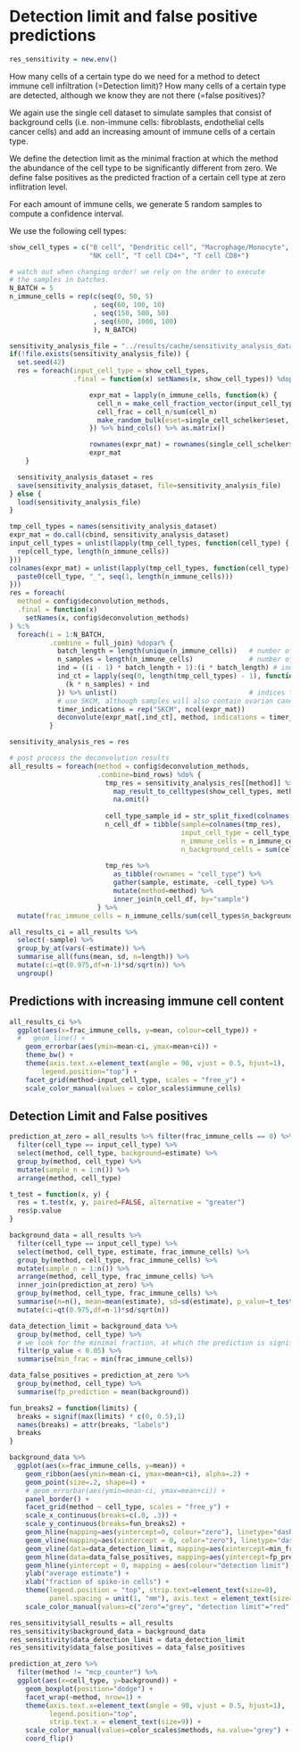 # Detection limit and false positive predictions
```r
res_sensitivity = new.env()
```

How many cells of a certain type do we need for a method to detect immune cell infiltration (=Detection limit)?
How many cells of a certain type are detected, although we know they are not there (=false positives)?

We again use the single cell dataset to simulate samples that consist of background cells
(i.e. non-immune cells: fibroblasts, endothelial cells cancer cells) and add an increasing amount
of immune cells of a certain type.

We define the detection limit as the minimal fraction at which the method the abundance of the cell type to
be significantly different from zero. We define false positives as the predicted fraction of a certain cell type
at zero inflitration level.

For each amount of immune cells, we generate 5 random samples to compute a confidence interval.

We use the following cell types:
```r
show_cell_types = c("B cell", "Dendritic cell", "Macrophage/Monocyte",
                    "NK cell", "T cell CD4+", "T cell CD8+")
```

```r
# watch out when changing order! we rely on the order to execute
# the samples in batches. 
N_BATCH = 5
n_immune_cells = rep(c(seq(0, 50, 5)
                     , seq(60, 100, 10)
                     , seq(150, 500, 50)
                     , seq(600, 1000, 100)
                     ), N_BATCH)
```


```r
sensitivity_analysis_file = "../results/cache/sensitivity_analysis_dataset.rda"
if(!file.exists(sensitivity_analysis_file)) {
  set.seed(42)
  res = foreach(input_cell_type = show_cell_types,
                .final = function(x) setNames(x, show_cell_types)) %dopar% {

                    expr_mat = lapply(n_immune_cells, function(k) {
                      cell_n = make_cell_fraction_vector(input_cell_type, k)
                      cell_frac = cell_n/sum(cell_n)
                      make_random_bulk(eset=single_cell_schelker$eset, cell_fractions = cell_frac, n_cells = sum(cell_n))
                    }) %>% bind_cols() %>% as.matrix()

                    rownames(expr_mat) = rownames(single_cell_schelker$eset %>% exprs())
                    expr_mat
    }

  sensitivity_analysis_dataset = res
  save(sensitivity_analysis_dataset, file=sensitivity_analysis_file)
} else {
  load(sensitivity_analysis_file)
}
```

```r
tmp_cell_types = names(sensitivity_analysis_dataset)
expr_mat = do.call(cbind, sensitivity_analysis_dataset)
input_cell_types = unlist(lapply(tmp_cell_types, function(cell_type) {
  rep(cell_type, length(n_immune_cells))
}))
colnames(expr_mat) = unlist(lapply(tmp_cell_types, function(cell_type) {
  paste0(cell_type, "_", seq(1, length(n_immune_cells)))
}))
res = foreach(
  method = config$deconvolution_methods,
  .final = function(x)
    setNames(x, config$deconvolution_methods)
) %:%
  foreach(i = 1:N_BATCH,
          .combine = full_join) %dopar% {
            batch_length = length(unique(n_immune_cells))   # number of samplese per batch
            n_samples = length(n_immune_cells)              # number of samples per cell type
            ind = ((i - 1) * batch_length + 1):(i * batch_length) # indices for first cell type
            ind_ct = lapply(seq(0, length(tmp_cell_types) - 1), function(k) {
              (k * n_samples) + ind
            }) %>% unlist()                                 # indices for all cell types
            # use SKCM, although samples will also contain ovarian cancer acsites cells.
            timer_indications = rep("SKCM", ncol(expr_mat))
            deconvolute(expr_mat[,ind_ct], method, indications = timer_indications[ind_ct])
          }

sensitivity_analysis_res = res
```

```r
# post process the deconvolution results
all_results = foreach(method = config$deconvolution_methods,
                      .combine=bind_rows) %do% {
                        tmp_res = sensitivity_analysis_res[[method]] %>%
                          map_result_to_celltypes(show_cell_types, method) %>%
                          na.omit()
                        
                        cell_type_sample_id = str_split_fixed(colnames(tmp_res), "_", 2)
                        n_cell_df = tibble(sample=colnames(tmp_res),
                                           input_cell_type = cell_type_sample_id[,1],
                                           n_immune_cells = n_immune_cells[as.numeric(cell_type_sample_id[,2])],
                                           n_background_cells = sum(cell_types$n_background_cells))
                        
                        tmp_res %>%
                          as_tibble(rownames = "cell_type") %>%
                          gather(sample, estimate, -cell_type) %>%
                          mutate(method=method) %>%
                          inner_join(n_cell_df, by="sample")
                      } %>%
  mutate(frac_immune_cells = n_immune_cells/sum(cell_types$n_background_cells))

all_results_ci = all_results %>%
  select(-sample) %>%
  group_by_at(vars(-estimate)) %>%
  summarise_all(funs(mean, sd, n=length)) %>%
  mutate(ci=qt(0.975,df=n-1)*sd/sqrt(n)) %>%
  ungroup()
```

## Predictions with increasing immune cell content
```r
all_results_ci %>%
  ggplot(aes(x=frac_immune_cells, y=mean, colour=cell_type)) +
  #   geom_line() +
    geom_errorbar(aes(ymin=mean-ci, ymax=mean+ci)) +
    theme_bw() +
    theme(axis.text.x=element_text(angle = 90, vjust = 0.5, hjust=1),
        legend.position="top") +
    facet_grid(method~input_cell_type, scales = "free_y") +
    scale_color_manual(values = color_scales$immune_cells)
```


## Detection Limit and False positives
```r
prediction_at_zero = all_results %>% filter(frac_immune_cells == 0) %>%
  filter(cell_type == input_cell_type) %>% 
  select(method, cell_type, background=estimate) %>% 
  group_by(method, cell_type) %>% 
  mutate(sample_n = 1:n()) %>% 
  arrange(method, cell_type)

t_test = function(x, y) {
  res = t.test(x, y, paired=FALSE, alternative = "greater")
  res$p.value
}

background_data = all_results %>%
  filter(cell_type == input_cell_type) %>% 
  select(method, cell_type, estimate, frac_immune_cells) %>% 
  group_by(method, cell_type, frac_immune_cells) %>% 
  mutate(sample_n = 1:n()) %>% 
  arrange(method, cell_type, frac_immune_cells) %>% 
  inner_join(prediction_at_zero) %>% 
  group_by(method, cell_type, frac_immune_cells) %>%
  summarise(n=n(), mean=mean(estimate), sd=sd(estimate), p_value=t_test(estimate, background)) %>%
  mutate(ci=qt(0.975,df=n-1)*sd/sqrt(n))
```

```r
data_detection_limit = background_data %>% 
  group_by(method, cell_type) %>% 
  # we look for the minimal fraction, at which the prediction is significantly different from the background. 
  filter(p_value < 0.05) %>% 
  summarise(min_frac = min(frac_immune_cells))

data_false_positives = prediction_at_zero %>% 
  group_by(method, cell_type) %>% 
  summarise(fp_prediction = mean(background)) 

fun_breaks2 = function(limits) {
  breaks = signif(max(limits) * c(0, 0.5),1)
  names(breaks) = attr(breaks, "labels")
  breaks
}

background_data %>%
  ggplot(aes(x=frac_immune_cells, y=mean)) + 
    geom_ribbon(aes(ymin=mean-ci, ymax=mean+ci), alpha=.2) + 
    geom_point(size=.2, shape=4) + 
    # geom_errorbar(aes(ymin=mean-ci, ymax=mean+ci)) + 
    panel_border() + 
    facet_grid(method ~ cell_type, scales = "free_y") + 
    scale_x_continuous(breaks=c(.0, .3)) +
    scale_y_continuous(breaks=fun_breaks2) +
    geom_hline(mapping=aes(yintercept=0, colour="zero"), linetype="dashed", show.legend=FALSE) + 
    geom_vline(mapping=aes(xintercept = 0, color="zero"), linetype="dashed", show.legend=FALSE) + 
    geom_vline(data=data_detection_limit, mapping=aes(xintercept=min_frac, colour="detection limit"), show.legend = FALSE) + 
    geom_hline(data=data_false_positives, mapping=aes(yintercept=fp_prediction, colour="false positive fraction")) + 
    geom_hline(yintercept = 0, mapping = aes(colour="detection limit"), alpha=0) + # fake line to fix legend
    ylab("average estimate") + 
    xlab("fraction of spike-in cells") + 
    theme(legend.position = "top", strip.text=element_text(size=8), 
          panel.spacing = unit(1, "mm"), axis.text = element_text(size=10)) + 
    scale_color_manual(values=c("zero"="grey", "detection limit"="red", "false positive fraction"="blue"), guide=guide_legend("performance measure", override.aes = list(alpha=1)))  
```

```r
res_sensitivity$all_results = all_results
res_sensitivity$background_data = background_data
res_sensitivity$data_detection_limit = data_detection_limit
res_sensitivity$data_false_positives = data_false_positives

```


```r
prediction_at_zero %>%
  filter(method != "mcp_counter") %>% 
  ggplot(aes(x=cell_type, y=background)) +
    geom_boxplot(position="dodge") +
    facet_wrap(~method, nrow=1) +
    theme(axis.text.x=element_text(angle = 90, vjust = 0.5, hjust=1),
          legend.position="top",
          strip.text.x = element_text(size=9)) +
    scale_color_manual(values=color_scales$methods, na.value="grey") +
    coord_flip()
```

